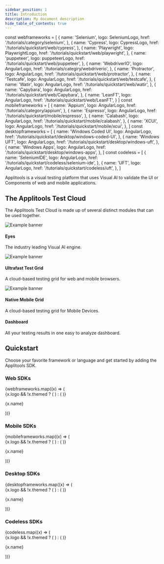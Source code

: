 ```yaml
---
sidebar_position: 1
title: Introduction
description: My document description
hide_table_of_contents: true
---
```

const webframeworks = [
  {
    name: 'Selenium',
    logo: SeleniumLogo,
    href: '/tutorials/category/selenium',
  },
  {
    name: 'Cypress',
    logo: CypressLogo,
    href: '/tutorials/quickstart/web/cypress',
  },
  {
    name: 'Playwright',
    logo: PlaywrightLogo,
    href: '/tutorials/quickstart/web/playwright',
  },
  {
    name: 'puppeteer',
    logo: puppeteerLogo,
    href: '/tutorials/quickstart/web/puppeteer',
  },
  {
    name: 'WebdriverIO',
    logo: AngularLogo,
    href: '/tutorials/categiry/webdriverio',
  },
  {
    name: 'Protractor',
    logo: AngularLogo,
    href: '/tutorials/quickstart/web/protractor',
  },
  {
    name: 'Testcafe',
    logo: AngularLogo,
    href: '/tutorials/quickstart/web/testcafe',
  },
  {
    name: 'Watir',
    logo: AngularLogo,
    href: '/tutorials/quickstart/web/watir',
  },
  {
    name: 'Capybara',
    logo: AngularLogo,
    href: '/tutorials/quickstart/web/Capybara',
  },
  {
    name: 'LeanFT',
    logo: AngularLogo,
    href: '/tutorials/quickstart/web/LeanFT',
  }
]
const mobileframeworks = [
  {
    name: 'Appium',
    logo: AngularLogo,
    href: '/tutorials/category/appium',
  },
  {
    name: 'Espresso',
    logo: AngularLogo,
    href: '/tutorials/quickstart/mobile/espresso',
  },
  {
    name: 'Calabash',
    logo: AngularLogo,
    href: '/tutorials/quickstart/mobile/calabash',
  },
  {
    name: 'XCUI',
    logo: AngularLogo,
    href: '/tutorials/quickstart/mobile/xcui',
  },
]
const desktopframeworks = [
  {
    name: 'Windows Coded UI',
    logo: AngularLogo,
    href: '/tutorials/quickstart/desktop/windows-coded-UI',
  },
  {
    name: 'Windows UFT',
    logo: AngularLogo,
    href: '/tutorials/quickstart/desktop/windows-uft',
  },
  {
    name: 'Windows Apps',
    logo: AngularLogo,
    href: '/tutorials/quickstart/desktop/windows-apps',
  },
]
const codeless = [
  {
    name: 'SeleniumIDE',
    logo: AngularLogo,
    href: '/tutorials/quickstart/codeless/selenium-ide',
  },
  {
    name: 'UFT',
    logo: AngularLogo,
    href: '/tutorials/quickstart/codeless/uft',
  },
]

Applitools is a visual testing platform that uses Visual AI to validate the UI or Components of web and mobile applications. 


## The Applitools Test Cloud

The Applitools Test Cloud is made up of several distinct modules that can be used together.

 <div className="">
  <div className="row">
     <div class="col col--6">
      <Link class="card" to="/tutorials/platform/applitools-eyes/overview">
        <div class="card__body">
        <img src={EyesIcon} alt="Example banner" />
            <h4>Eyes</h4>
            <p>The industry leading Visual AI engine.</p>
        </div>
      </Link>
    </div>
    <div class="col col--6">
      <Link class="card" to="/tutorials/platform/applitools-ufg">
        <div class="card__body">
          <img src={UFGIcon} alt="Example banner" />
          <h4>Ultrafast Test Grid</h4>
          <p>A cloud-based testing grid for web and mobile browsers.</p>
        </div>
      </Link>
    </div>
  </div>
  <div className="row">
    <div class="col col--6">
      <Link class="card" to="/tutorials/platform/applitools-nmg">
        <div class="card__body">
        <img src={NMGIcon} alt="Example banner" />
          <h4>Native Mobile Grid</h4>
           <p>A cloud-based testing grid for Mobile Devices.</p>
        </div>
      </Link>
    </div>
    <div class="col col--6">
      <Link class="card" to="/docs/guides/database">
        <div class="card__body">
          <h4>Dashboard</h4>
          <p>All your testing results in one easy to analyze dashboard.</p>
        </div>
      </Link>
    </div>
  </div>
 </div>

 ## Quickstart
Choose your favorite framework or language and get started by adding the Applitools SDK.

### Web SDKs

<div>
  <div class="row is-multiline">
    {webframeworks.map((x) => (
      <div key={x.name} class="col col--3">
        <Link class="card" to={x.href}>
          <div class="card__body" style={{ display: 'flex', gap: 20, alignItems: 'center' }}>
            {x.logo && !x.themed ? (
              <x.logo width="20" alt={x.name} style={{ display: 'block', maxHeight: 20 }} />
            ) : (
              <ThemedImage
                style={{ display: 'block', maxHeight: 20 }}
                alt={x.name}
                width="20"
                sources={{
                  light: useBaseUrl(x.logo.light),
                  dark: useBaseUrl(x.logo.dark),
                }}
              />
            )}
            <p>{x.name}</p>
          </div>
        </Link>
      </div>
    ))}
  </div>
</div>



### Mobile SDKs
<div>
  <div class="row is-multiline">
    {mobileframeworks.map((x) => (
      <div key={x.name} class="col col--3">
        <Link class="card" to={x.href}>
          <div class="card__body" style={{ display: 'flex', gap: 20, alignItems: 'center' }}>
            {x.logo && !x.themed ? (
              <x.logo width="20" alt={x.name} style={{ display: 'block', maxHeight: 20 }} />
            ) : (
              <ThemedImage
                style={{ display: 'block', maxHeight: 20 }}
                alt={x.name}
                width="20"
                sources={{
                  light: useBaseUrl(x.logo.light),
                  dark: useBaseUrl(x.logo.dark),
                }}
              />
            )}
            <p>{x.name}</p>
          </div>
        </Link>
      </div>
    ))}
  </div>
</div>


### Desktop SDKs
<div>
  <div class="row is-multiline">
    {desktopframeworks.map((x) => (
      <div key={x.name} class="col col--3">
        <Link class="card" to={x.href}>
          <div class="card__body" style={{ display: 'flex', gap: 20, alignItems: 'center' }}>
            {x.logo && !x.themed ? (
              <x.logo width="20" alt={x.name} style={{ display: 'block', maxHeight: 20 }} />
            ) : (
              <ThemedImage
                style={{ display: 'block', maxHeight: 20 }}
                alt={x.name}
                width="20"
                sources={{
                  light: useBaseUrl(x.logo.light),
                  dark: useBaseUrl(x.logo.dark),
                }}
              />
            )}
            <p>{x.name}</p>
          </div>
        </Link>
      </div>
    ))}
  </div>
</div>


### Codeless SDKs
<div>
  <div class="row is-multiline">
    {codeless.map((x) => (
      <div key={x.name} class="col col--3">
        <Link class="card" to={x.href}>
          <div class="card__body" style={{ display: 'flex', gap: 20, alignItems: 'center' }}>
            {x.logo && !x.themed ? (
              <x.logo width="20" alt={x.name} style={{ display: 'block', maxHeight: 20 }} />
            ) : (
              <ThemedImage
                style={{ display: 'block', maxHeight: 20 }}
                alt={x.name}
                width="20"
                sources={{
                  light: useBaseUrl(x.logo.light),
                  dark: useBaseUrl(x.logo.dark),
                }}
              />
            )}
            <p>{x.name}</p>
          </div>
        </Link>
      </div>
    ))}
  </div>
</div>




 